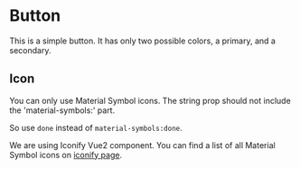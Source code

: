 

<Meta of={VButton} />

# Button

This is a simple button.
It has only two possible colors, a primary, and a secondary. 

  <ColorPalette>
    <ColorItem
      title="Primary"
      colors={{
        Default: '#9147ff',
        Hover: '#772ce8',
        Active: '#5c0dd3',
      }}
    />
    <ColorItem
      title="Secondary"
      colors={{
      Default: "#8557b3",
      Hover: "#6f4a94",
      Active: "#553a70",
      }}
    />
  </ColorPalette>

## Icon

You can only use Material Symbol icons. The string prop should not include the 'material-symbols:' part.

So use `done` instead of `material-symbols:done`.

We are using Iconify Vue2 component. 
You can find a list of all Material Symbol icons on [iconify page](https://icon-sets.iconify.design/material-symbols/). 

<Primary />
<Controls />
<Stories />